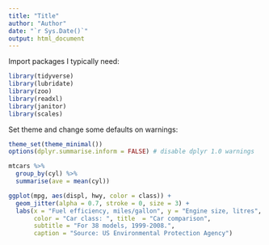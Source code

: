 ```yaml
---
title: "Title"
author: "Author"
date: "`r Sys.Date()`"
output: html_document
---
```


Import packages I typically need:

```r
library(tidyverse)
library(lubridate)
library(zoo)
library(readxl)
library(janitor)
library(scales)
```

Set theme and change some defaults on warnings:

```r
theme_set(theme_minimal())
options(dplyr.summarise.inform = FALSE) # disable dplyr 1.0 warnings
```

```r
mtcars %>% 
  group_by(cyl) %>% 
  summarise(ave = mean(cyl))
```

```r
ggplot(mpg, aes(displ, hwy, color = class)) +
  geom_jitter(alpha = 0.7, stroke = 0, size = 3) +
  labs(x = "Fuel efficiency, miles/gallon", y = "Engine size, litres",
       color = "Car class: ", title  = "Car comparison",
       subtitle = "For 38 models, 1999-2008.",
       caption = "Source: US Environmental Protection Agency")
```





